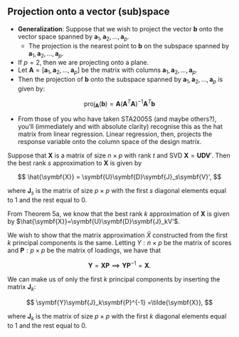 :::{.hide}

# Projection onto a vector (sub)space

- **Generalization**: Suppose that we wish to project the vector $\symbf{b}$ onto the vector space spanned by $\symbf{a}_1, \symbf{a}_2, \ldots, \symbf{a}_p$.
  - The projection is the nearest point to $\symbf{b}$ on the subspace spanned by $\symbf{a}_1, \symbf{a}_2, \ldots, \symbf{a}_p$.
- If $p=2$, then we are projecting onto a plane.
- Let $\symbf{A} = [\symbf{a}_1, \symbf{a}_2, \ldots, \symbf{a}_p]$ be the matrix with columns $\symbf{a}_1, \symbf{a}_2, \ldots, \symbf{a}_p$.
- Then the projection of $\symbf{b}$ onto the subspace spanned by $\symbf{a}_1, \symbf{a}_2, \ldots, \symbf{a}_p$ is given by:

$$
\text{proj}_{\symbf{A}}(\symbf{b}) = \symbf{A}(\symbf{A}^T\symbf{A})^{-1}\symbf{A}^T\symbf{b}
$$

- From those of you who have taken STA2005S (and maybe others?), you'll (immediately and with absolute clarity) recognise this as the hat matrix from linear regression. Linear regression, then, projects the response variable onto the column space of the design matrix.

:::

Suppose that $\symbf{X}$ is a matrix of size $n \times p$ with rank $t$ and SVD $\symbf{X} = \symbf{U}\symbf{D}\symbf{V}'$. Then the best rank $s$ approximation to $\symbf{X}$ is given by

$$
\hat{\symbf{X}} = \symbf{U}\symbf{D}\symbf{J}_s\symbf{V}',
$$

where $\symbf{J}_s$ is the matrix of size $p \times p$ with the first $s$ diagonal elements equal to 1 and the rest equal to 0.


From Theorem 5a, we know that the best rank $k$ approximation of $\symbf{X}$ is given by $\hat{\symbf{X}}=\symbf{U}\symbf{D}\symbf{J}_kV'$. 

We wish to show that the matrix approximation $\hat{X}$ constructed from the first $k$ principal components is the same. Letting $Y:n\times p$ be the matrix of scores and $\symbf{P}:p\times p$ be the matrix of loadings, we have that

$$
\symbf{Y} =\symbf{X}\symbf{P} 
\implies \symbf{Y}\symbf{P}^{-1} =\symbf{X}.
$$



We can make us of only the first $k$ principal components by inserting the matrix $\symbf{J}_k$:

$$
\symbf{Y}\symbf{J}_k\symbf{P}^{-1} =\tilde{\symbf{X}},
$$

where $\symbf{J}_k$ is the matrix of size $p \times p$ with the first $k$ diagonal elements equal to 1 and the rest equal to 0.